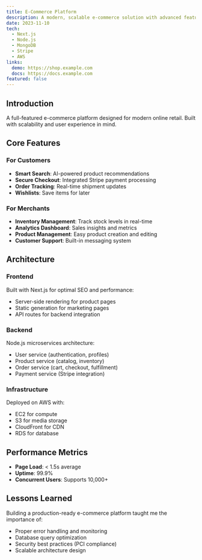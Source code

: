 ```yaml
---
title: E-Commerce Platform
description: A modern, scalable e-commerce solution with advanced features for online retail
date: 2023-11-10
tech:
  - Next.js
  - Node.js
  - MongoDB
  - Stripe
  - AWS
links:
  demo: https://shop.example.com
  docs: https://docs.example.com
featured: false
---
```


## Introduction

A full-featured e-commerce platform designed for modern online retail. Built with scalability and user experience in mind.

## Core Features

### For Customers
- **Smart Search**: AI-powered product recommendations
- **Secure Checkout**: Integrated Stripe payment processing
- **Order Tracking**: Real-time shipment updates
- **Wishlists**: Save items for later

### For Merchants
- **Inventory Management**: Track stock levels in real-time
- **Analytics Dashboard**: Sales insights and metrics
- **Product Management**: Easy product creation and editing
- **Customer Support**: Built-in messaging system

## Architecture

### Frontend
Built with Next.js for optimal SEO and performance:
- Server-side rendering for product pages
- Static generation for marketing pages
- API routes for backend integration

### Backend
Node.js microservices architecture:
- User service (authentication, profiles)
- Product service (catalog, inventory)
- Order service (cart, checkout, fulfillment)
- Payment service (Stripe integration)

### Infrastructure
Deployed on AWS with:
- EC2 for compute
- S3 for media storage
- CloudFront for CDN
- RDS for database

## Performance Metrics

- **Page Load**: < 1.5s average
- **Uptime**: 99.9%
- **Concurrent Users**: Supports 10,000+

## Lessons Learned

Building a production-ready e-commerce platform taught me the importance of:
- Proper error handling and monitoring
- Database query optimization
- Security best practices (PCI compliance)
- Scalable architecture design

